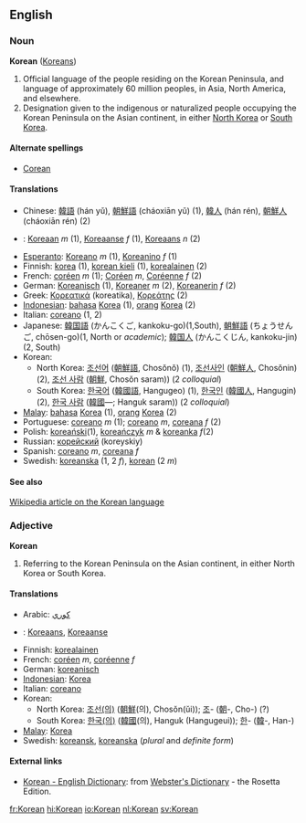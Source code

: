 ==English==
===Noun===
'''Korean''' ([[Koreans]])

# Official language of the people residing on the Korean Peninsula, and language of approximately 60 million peoples, in Asia, North America, and elsewhere.
# Designation given to the indigenous or naturalized people occupying the Korean Peninsula on the Asian continent, in either [[North Korea]] or [[South Korea]].

====Alternate spellings====
*[[Corean]]

====Translations====
*Chinese: [[韓語]] (hán yǔ), [[朝鮮語]] (cháoxiān yǔ) (1), [[韓人]] (hán rén), [[朝鮮人]] (cháoxiān rén) (2)
*{{nl}}: [[Koreaan]] ''m'' (1), [[Koreaanse]] ''f'' (1), [[Koreaans]] ''n'' (2)
*[[Esperanto]]: [[Koreano]] ''m'' (1), [[Koreanino]]  ''f'' (1)
*Finnish: [[korea]] (1), [[korean kieli]] (1), [[korealainen]] (2)
*French: [[coréen]] ''m'' (1); [[Coréen]] ''m'', [[Coréenne]]  ''f'' (2)
*German: [[Koreanisch]] (1), [[Koreaner]] ''m'' (2), [[Koreanerin]] ''f'' (2)
*Greek: [[Κορεατικά]] (koreatika), [[Κορεάτης]] (2)
*[[Indonesian]]: [[bahasa]] [[Korea]] (1), [[orang]] [[Korea]] (2)
*Italian: [[coreano]] (1, 2)
*Japanese: [[韓国語]] (かんこくご, kankoku-go)(1,South), [[朝鮮語]] (ちょうせんご, chōsen-go)(1, North or ''academic''); [[韓国人]] (かんこくじん, kankoku-jin) (2, South)
*Korean:
**North Korea: [[조선어]] ([[朝鮮語]], Chos&#335;n&#335;) (1), [[조선사인]] ([[朝鮮人]], Chos&#335;nin) (2), [[조선 사람]] ([[朝鮮]], Chos&#335;n saram)) (2 ''colloquial'')
**South Korea: [[한국어]] ([[韓國語]], Hangugeo) (1), [[한국인]] ([[韓國人]], Hangugin) (2), [[한국 사람]] ([[韓國]]&mdash;; Hanguk saram)) (2 ''colloquial'')
*[[Malay]]: [[bahasa]] [[Korea]] (1), [[orang]] [[Korea]] (2)
*Portuguese: [[coreano]] ''m'' (1); [[coreano]] ''m'', [[coreana]] ''f'' (2)
*Polish: [[koreański]](1), [[koreańczyk]] ''m'' & [[koreanka]] ''f''(2)
*Russian: [[корейский]] (koreyskiy)
*Spanish: [[coreano]] ''m'', [[coreana]]  ''f''
*Swedish: [[koreanska]] (1, 2 ''f''), [[korean]] (2 ''m'')

====See also====
[[w:Korean|Wikipedia article on the Korean language]]

===Adjective===
'''Korean'''

# Referring to the Korean Peninsula on the Asian continent, in either North Korea or South Korea.

====Translations====
*Arabic: [[كوري]]
*{{nl}}: [[Koreaans]], [[Koreaanse]]
*Finnish: [[korealainen]]
*French: [[coréen]] ''m'', [[coréenne]] ''f''
*German: [[koreanisch]]
*[[Indonesian]]: [[Korea]]
*Italian: [[coreano]]
*Korean:
**North Korea: [[조선]][[의|(의)]] ([[朝鮮]](의), Chos&#335;n(&#365;i)); [[조]]- ([[朝]]-, Cho-) (?)
**South Korea: [[한국]][[의|(의)]] ([[韓國]](의), Hanguk (Hangugeui)); [[한]]- ([[韓]]-, Han-)
*[[Malay]]: [[Korea]]
*Swedish: [[koreansk]], [[koreanska]] (''plural'' and ''definite form'')

==== External links====
{{interwiktionary|code=ko}}
*[http://www.websters-online-dictionary.org/definition/Korean-english/ Korean - English Dictionary]: from [http://www.websters-online-dictionary.org/ Webster's Dictionary] - the Rosetta Edition.

[[fr:Korean]]
[[hi:Korean]]
[[io:Korean]]
[[nl:Korean]]
[[sv:Korean]]